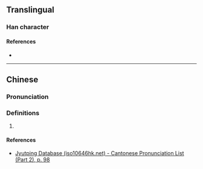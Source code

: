 {{character info/new}}
==Translingual==

===Han character===
{{Han char|rn=46|rad=山|as=03|sn=6|four=|canj=UM|ids=⿰山工}}

====References====
* {{Han ref|kx=0307.140|dkj=07887|hdz=10761.010|uh=5C78|ud=23672}}

----

==Chinese==
{{zh-forms}}

===Pronunciation===
{{zh-pron
|m=lóng
|m-s=
|dg=
|c=lung4
|c-t=
|g=
|h=pfs=
|j=
|mb=
|md=
|mn=
|mn-t=
|w=
|x=
|mc=y
|oc=y
|cat=n
}}

===Definitions===
{{zh-hanzi}}

# {{rfdef|lang=zh}}

====References====
* [http://www.iso10646hk.net/jp/document/download.jsp Jyutping Database (iso10646hk.net) - Cantonese Pronunciation List (Part 2), p. 98]